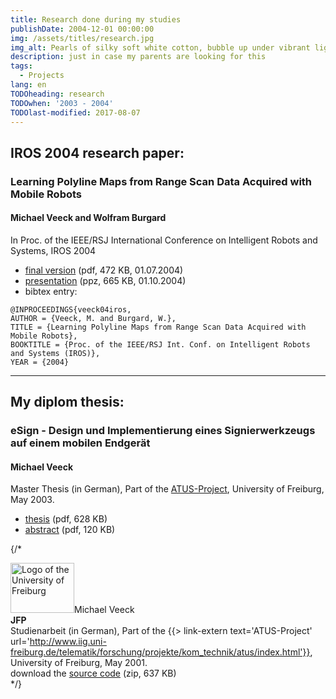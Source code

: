 ```yaml
---
title: Research done during my studies
publishDate: 2004-12-01 00:00:00
img: /assets/titles/research.jpg
img_alt: Pearls of silky soft white cotton, bubble up under vibrant lighting
description: just in case my parents are looking for this
tags:
  - Projects
lang: en
TODOheading: research
TODOwhen: '2003 - 2004'
TODOlast-modified: 2017-08-07
---
```


## IROS 2004 research paper:

### Learning Polyline Maps from Range Scan Data Acquired with Mobile Robots

#### Michael Veeck and Wolfram Burgard

In Proc. of the IEEE/RSJ International Conference on Intelligent Robots and Systems, IROS 2004

- [final version](/papers/iros04polyline_paper.pdf) (pdf, 472 KB, 01.07.2004)
- [presentation](/papers/iros04polyline_presentation.ppz) (ppz, 665 KB, 01.10.2004)
- bibtex entry:

```TeX
@INPROCEEDINGS{veeck04iros,
AUTHOR = {Veeck, M. and Burgard, W.},
TITLE = {Learning Polyline Maps from Range Scan Data Acquired with Mobile Robots},
BOOKTITLE = {Proc. of the IEEE/RSJ Int. Conf. on Intelligent Robots and Systems (IROS)},
YEAR = {2004}
```

---

## My diplom thesis:

### eSign - Design und Implementierung eines Signierwerkzeugs auf einem mobilen Endger&auml;t

#### Michael Veeck

Master Thesis (in German), Part of the
[ATUS-Project](https://www.telematik.uni-freiburg.de/forschung/abgeschlosseneprojekte/sp?projectId=27), University of
Freiburg, May 2003.

- [thesis](/papers/masterthesis03veeck.pdf) (pdf, 628 KB)
- [abstract](/papers/masterthesis03veeckabstract.pdf) (pdf, 120 KB)

{/* <div class="picline"><img class="research" src="css/icons/research/res_unilogo.png" width="102" height="80" alt="Logo of the University of Freiburg"/>Michael Veeck <br/><strong>JFP</strong><br/>Studienarbeit (in German), Part of the {{> link-extern text='ATUS-Project' url='http://www.iig.uni-freiburg.de/telematik/forschung/projekte/kom_technik/atus/index.html'}}, University of Freiburg, May 2001.<br/>download the <a class="intern" href="files/studienarbeit01veeck.zip">source code</a> (zip, 637 KB)</div> */}
